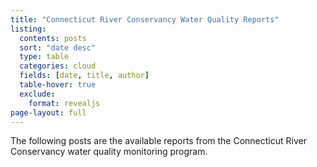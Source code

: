 ```yaml
---
title: "Connecticut River Conservancy Water Quality Reports"
listing:
  contents: posts
  sort: "date desc"
  type: table
  categories: cloud
  fields: [date, title, author]
  table-hover: true
  exclude: 
    format: revealjs
page-layout: full
---
```


The following posts are the available reports from the Connecticut River Conservancy water quality monitoring program.

